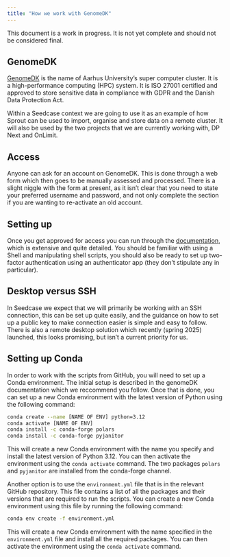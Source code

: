 ```yaml
---
title: "How we work with GenomeDK"
---
```


::: {.callout-note appearance="default" icon="true"}
This document is a work in progress. It is not yet complete and should
not be considered final.
:::

## GenomeDK

[GenomeDK](https://genome.au.dk) is the name of Aarhus University's
super computer cluster. It is a high-performance computing (HPC) system.
It is ISO 27001 certified and approved to store sensitive data in
compliance with GDPR and the Danish Data Protection Act.

Within a Seedcase context we are going to use it as an example of how
Sprout can be used to import, organise and store data on a remote
cluster. It will also be used by the two projects that we are currently
working with, DP Next and OnLimit.

## Access

Anyone can ask for an account on GenomeDK. This is done through a web
form which then goes to be manually assessed and processed. There is a
slight niggle with the form at present, as it isn't clear that you need
to state your preferred username and password, and not only complete the
section if you are wanting to re-activate an old account.

## Setting up

Once you get approved for access you can run through the
[documentation](https://genome.au.dk/docs/), which is extensive and
quite detailed. You should be familiar with using a Shell and
manipulating shell scripts, you should also be ready to set up
two-factor authentication using an authenticator app (they don't
stipulate any in particular).

## Desktop versus SSH

In Seedcase we expect that we will primarily be working with an SSH
connection, this can be set up quite easily, and the guidance on how to
set up a public key to make connection easier is simple and easy to
follow. There is also a remote desktop solution which recently (spring
2025) launched, this looks promising, but isn't a current priority for
us.

## Setting up Conda

In order to work with the scripts from GitHub, you will need to set up a
Conda environment. The initial setup is described in the genomeDK
documentation which we reccommend you follow. Once that is done, you can
set up a new Conda environment with the latest version of Python using
the following command:

``` bash
conda create --name [NAME OF ENV] python=3.12
conda activate [NAME OF ENV]
conda install -c conda-forge polars
conda install -c conda-forge pyjanitor
```

This will create a new Conda environment with the name you specify and
install the latest version of Python 3.12. You can then activate the
environment using the `conda activate` command. The two packages
`polars` and `pyjanitor` are installed from the conda-forge channel.

Another option is to use the `environment.yml` file that is in the
relevant GitHub repository. This file contains a list of all the
packages and their versions that are required to run the scripts. You
can create a new Conda environment using this file by running the
following command:

``` bash
conda env create -f environment.yml
```

This will create a new Conda environment with the name specified in the
`environment.yml` file and install all the required packages. You can
then activate the environment using the `conda activate` command.
